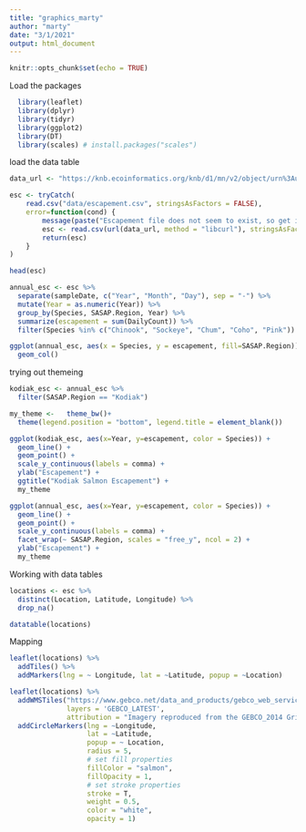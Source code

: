 ```yaml
---
title: "graphics_marty"
author: "marty"
date: "3/1/2021"
output: html_document
---
```


```r
knitr::opts_chunk$set(echo = TRUE)
```

Load the packages

```r
  library(leaflet)
  library(dplyr)
  library(tidyr)
  library(ggplot2)
  library(DT)
  library(scales) # install.packages("scales")
```

load the data table

```r
data_url <- "https://knb.ecoinformatics.org/knb/d1/mn/v2/object/urn%3Auuid%3Af119a05b-bbe7-4aea-93c6-85434dcb1c5e"

esc <- tryCatch(
    read.csv("data/escapement.csv", stringsAsFactors = FALSE),
    error=function(cond) {
        message(paste("Escapement file does not seem to exist, so get it from the KNB."))
        esc <- read.csv(url(data_url, method = "libcurl"), stringsAsFactors = FALSE)
        return(esc)
    }
)

head(esc)
```



```r
annual_esc <- esc %>% 
  separate(sampleDate, c("Year", "Month", "Day"), sep = "-") %>% 
  mutate(Year = as.numeric(Year)) %>% 
  group_by(Species, SASAP.Region, Year) %>% 
  summarize(escapement = sum(DailyCount)) %>% 
  filter(Species %in% c("Chinook", "Sockeye", "Chum", "Coho", "Pink"))
```
```r
ggplot(annual_esc, aes(x = Species, y = escapement, fill=SASAP.Region)) + 
  geom_col()
```
trying out themeing

```r
kodiak_esc <- annual_esc %>% 
  filter(SASAP.Region == "Kodiak")
```

```r
my_theme <-   theme_bw()+
  theme(legend.position = "bottom", legend.title = element_blank())

ggplot(kodiak_esc, aes(x=Year, y=escapement, color = Species)) +
  geom_line() +
  geom_point() +
  scale_y_continuous(labels = comma) +
  ylab("Escapement") +
  ggtitle("Kodiak Salmon Escapement") +
  my_theme


```
```r
ggplot(annual_esc, aes(x=Year, y=escapement, color = Species)) +
  geom_line() +
  geom_point() +
  scale_y_continuous(labels = comma) +
  facet_wrap(~ SASAP.Region, scales = "free_y", ncol = 2) +
  ylab("Escapement") +
  my_theme
```
Working with data tables

```r
locations <- esc %>% 
  distinct(Location, Latitude, Longitude) %>% 
  drop_na()

datatable(locations)
```
Mapping

```r
leaflet(locations) %>% 
  addTiles() %>% 
  addMarkers(lng = ~ Longitude, lat = ~Latitude, popup = ~Location)

```
```r
leaflet(locations) %>% 
  addWMSTiles("https://www.gebco.net/data_and_products/gebco_web_services/web_map_service/mapserv?",
              layers = 'GEBCO_LATEST',
              attribution = "Imagery reproduced from the GEBCO_2014 Grid, version 20150318, www.gebco.net") %>%
  addCircleMarkers(lng = ~Longitude,
                   lat = ~Latitude,
                   popup = ~ Location,
                   radius = 5,
                   # set fill properties
                   fillColor = "salmon",
                   fillOpacity = 1,
                   # set stroke properties
                   stroke = T,
                   weight = 0.5,
                   color = "white",
                   opacity = 1)
```

